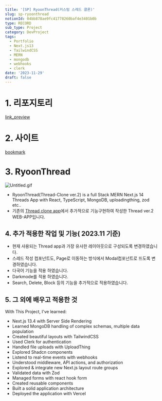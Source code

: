 ```yaml
---
title: '[SP] RyoonThread(커스텀 스레드 클론)'
slug: sp-ryoonthread
notionId: 04bb878ae9fc41778260baf4e3401b0b
type: RECORD
sub_type: Project
category: DevProject
tags:
  - Portfolio
  - Next.js13
  - TailwindCSS
  - MERN
  - mongodb
  - webhooks
  - clerk
date: '2023-11-29'
draft: false
---
```


# 1. 리포지토리


[link_preview](https://github.com/ryoon-with-wisdomtrees/RyoonThread)


# 2. 사이트


[bookmark](https://thread-inspired-clone-with-ryoon.vercel.app/sign-in)


# 3. RyoonThread


![Untitled.gif](https://prod-files-secure.s3.us-west-2.amazonaws.com/056ff9f5-a9ef-486f-8acb-9eef51d06a2d/0baf21a5-4108-40f7-8e9e-f7bd138336b2/Untitled.gif?X-Amz-Algorithm=AWS4-HMAC-SHA256&X-Amz-Content-Sha256=UNSIGNED-PAYLOAD&X-Amz-Credential=ASIAZI2LB466VTKOYJ2V%2F20250716%2Fus-west-2%2Fs3%2Faws4_request&X-Amz-Date=20250716T091518Z&X-Amz-Expires=3600&X-Amz-Security-Token=IQoJb3JpZ2luX2VjEEEaCXVzLXdlc3QtMiJGMEQCIAcDQltdNsjHVOpRJVTUfL1Edt%2BpdupP4wjEpSnAbJqQAiBRHN5l0ahSL5SoaaLZ10DPInbgdlvE0CZyleVkWEjvKir%2FAwhaEAAaDDYzNzQyMzE4MzgwNSIMOh4M4vkOGtjeRVlmKtwDi%2FhB95FHwMEfMQ3Czc0JdLTmw3hOzUZ5ijpLzCZMphgA8IPM7%2FFIJYzAPdQVpMBjaP31%2FUIjqbta14E8dB6NjXaor0uD%2FSoEE5%2FWWqMkYbhfA7IxW%2BcBBSBYe15f2i9RJKcTEVumA1zqNQ%2FtfPSRXbHCnJRX8pQ%2FPmt27f0UiooxBOQv56zqm6adTGRohdZJTdeyN3xj2EEGepG%2F%2B6g%2FZi6gadOEByzlBFbuLbpAYx%2FDayyO%2B7pV8Erf6HKwo7q8yAa75XKZ4trXctfvQqkNEZ%2BOeBNGxJp5vh52ZSkoIBSG8kBY3yJb06G93e5ONaqJ4FXs40GDabrbDNdU%2BheW2SmSJLfVG4NfUBosyHOBXNvi22inNRgTk9UzNsuYkuwly4OaM2zfLQZUUFx4XY5A0srDpSxtGLNCFlh6jOyGRtMrhTuGvjqUN0ifKLEVe7rib%2FKbhXkoIX7%2FmrGY3%2BImogxJ%2BLW0iMgWhbtUbD1B3rzORmxuDTEXDR3KL1viiVqxLK%2BlEWefjeRfTW%2BbIOABqyfrYHvLmnsUXnC6x0uP8D1mmypifnDHQI8xLmf8nOIfPoIamai84z3hjPVZEguzEjHfIHjiDmJ1eS%2Br%2FhnQJ84rg4Vh%2FhhsJXI74lowp8zdwwY6pgG%2BJ27MBwX9PNvwFHJfWeQZDT%2BiPpbM3ODEfc6o6KA0Q%2Flj7vMW5%2FiNfsvZzVPc7s%2BTYrJqY1%2BOPZ9awZm243U1izuStgqBcHhkcbT2Xx2QFF1QuhCxlg35MkrhlrcpLuXEBzOCGkJiz9MNaeoRa8TIXz9SA2pQ0DOA6oTq%2F4yDEnjzTJKuddmMOF3ucPLisZUB1TzGeGa8jIxZUhMIceLiXLAc9H6j&X-Amz-Signature=8ddff3f04575e305fffeec1daab0376f996c5248da4c1a174cdbd43857954146&X-Amz-SignedHeaders=host&x-amz-checksum-mode=ENABLED&x-id=GetObject)

- RyoonThread(Thread-Clone ver.2) is a full Stack MERN Next.js 14 Threads App with React, TypeScript, MongoDB, uploadingthing, zod etc..
- 기존의 [Thread clone app](https://threads-ryoon.vercel.app/)에서 추가적으로 기능구현하여 작성한 Thread ver.2 WEB-APP입니다.

## 4. 추가 적용한 작업 및 기능( 2023.11 기준)

- 현재 사용되는 Thread app과 가장 유사한 레이아웃으로 구성되도록 변경하였습니다.
- 스레드 작성 컴포넌트도, Page로 이동하는 방식에서 Modal컴포넌트로 뜨도록 변경하였습니다.
- 다국어 기능을 적용 하였습니다.
- Darkmode를 적용 하였습니다.
- Search, Delete, Block 등의 기능을 추가적으로 적용하였습니다.

## 5. 그 외에 배우고 적용한 것


With This Project, I've learned:

- Next.js 13.4 with Server Side Rendering
- Learned MongoDB handling of complex schemas, multiple data population
- Created beautiful layouts with TailwindCSS
- Used Clerk for authentication
- Handled file uploads with UploadThing
- Explored Shadcn components
- Listend to real-time events with webhooks
- Understood middleware, API actions, and authorization
- Explored & integrate new Next.js layout route groups
- Validated data with Zod
- Managed forms with react hook form
- Created reusable components
- Built a solid application architecture
- Deployed the application with Vercel
